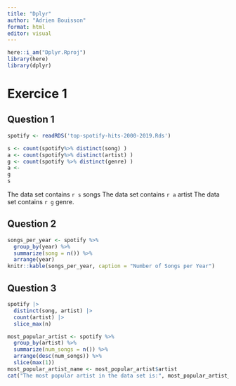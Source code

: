 ```yaml
---
title: "Dplyr"
author: "Adrien Bouisson"
format: html
editor: visual
---
```


```r
here::i_am("Dplyr.Rproj")
library(here)
library(dplyr)
```
# Exercice 1

## Question 1

```r
spotify <- readRDS('top-spotify-hits-2000-2019.Rds')
```

```r
s <- count(spotify%>% distinct(song) )
a <- count(spotify%>% distinct(artist) )
g <- count(spotify %>% distinct(genre) )
a <- 
g
s
```

The data set contains `r s` songs The data set contains `r a` artist The data set contains `r g` genre. 

## Question 2

```r
songs_per_year <- spotify %>%
  group_by(year) %>%
  summarize(song = n()) %>%
  arrange(year)
knitr::kable(songs_per_year, caption = "Number of Songs per Year")
```

## Question 3

```r
spotify |> 
  distinct(song, artist) |> 
  count(artist) |> 
  slice_max(n)
```
```r
most_popular_artist <- spotify %>%
  group_by(artist) %>%
  summarize(num_songs = n()) %>%
  arrange(desc(num_songs)) %>%
  slice(max(1))
most_popular_artist_name <- most_popular_artist$artist
cat("The most popular artist in the data set is:", most_popular_artist_name, "\n")

```

